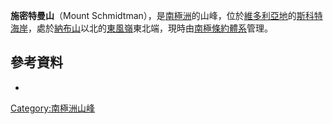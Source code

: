 {{coord|76|34|S|161|0|E|display=title}}

'''施密特曼山'''（Mount Schmidtman），是[[南極洲|南極洲]]的山峰，位於[[維多利亞地|維多利亞地]]的[[斯科特海岸|斯科特海岸]]，處於[[納布山|納布山]]以北的[[東風嶺|東風嶺]]東北端，現時由[[南極條約體系|南極條約體系]]管理。

==參考資料==
*{{usgs-gazetteer}}

{{DEFAULTSORT:Mount Schmidtman}}
[[Category:南極洲山峰|Category:南極洲山峰]]


{{ScottCoast-geo-stub}}